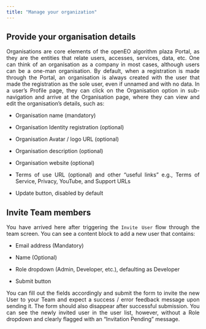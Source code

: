```yaml
---
title: "Manage your organization"
---
```


<div style="text-align: justify">

## Provide your organisation details

Organisations are core elements of the openEO algorithm plaza Portal, as they are the entities that relate users, accesses, services, data, etc. 
One can think of an organisation as a company in most cases, although users can be a one-man organisation.
By default, when a registration is made through the Portal, an organisation is always created with the user that made the registration as the sole user, even if unnamed and with no data.
In a user’s Profile page, they can click on the Organisation option in sub-navigation and arrive at the Organisation page, where they can view and edit the organisation's details, such as:

* Organisation name (mandatory)

* Organisation Identity registration (optional)

* Organisation Avatar / logo URL (optional)

* Organisation description (optional)

* Organisation website (optional)


* Terms of use URL (optional) and other “useful links” e.g., Terms of Service, Privacy, YouTube, and Support URLs

* Update button, disabled by default

## Invite Team members

You have arrived here after triggering the ```Invite User``` flow through the team screen. You can see a content block to add a new user that contains:

* Email address (Mandatory)

* Name (Optional)

* Role dropdown (Admin, Developer, etc.), defaulting as Developer

* Submit button

You can fill out the fields accordingly and submit the form to invite the new User to your Team and expect a success / error feedback message upon sending it. 
The form should also disappear after successful submission.
You can see the newly invited user in the user list, however, without a Role dropdown and clearly flagged with an “Invitation Pending” message.

</div>